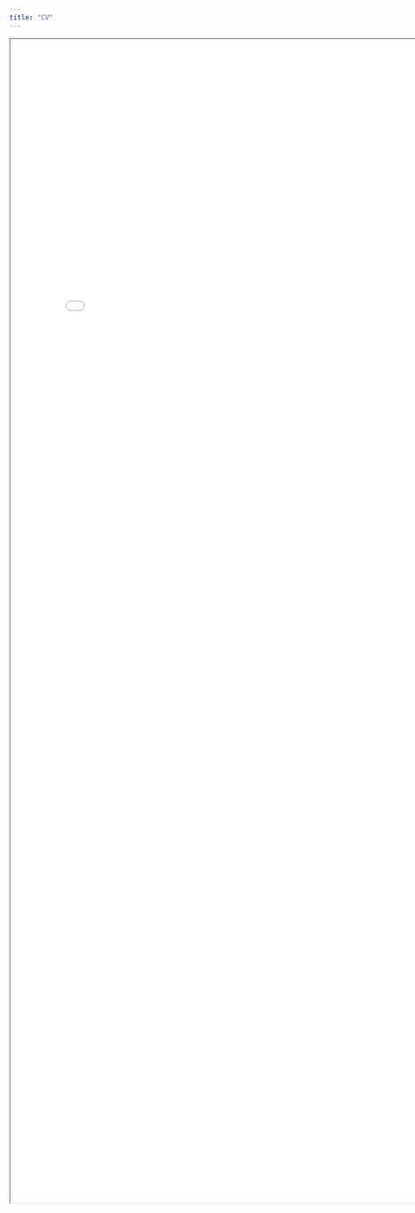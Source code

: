 ```yaml
---
title: "CV"
---
```


```{=html}
<iframe src="assets/cv.pdf#toolbar=0&navpanes=0&scrollbar=0" width="800px" height="2100px" type="application/pdf"></iframe>
```

